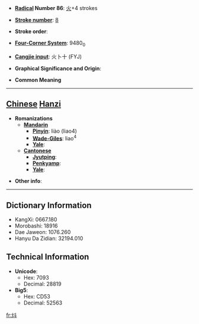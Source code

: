 * '''[[Wiktionary:Chinese radical index| Radical]] Number 86''': [[Wiktionary:Chinese radical index 火|火]]+4 strokes

* '''[[Wiktionary:Chinese total strokes index|Stroke number]]''': [[Wiktionary:Chinese total strokes index 8|8]]

* '''Stroke order''': 

* '''[[Wiktionary:Chinese four corner index|Four-Corner System]]''': 9480<sub>0</sub>

* '''[[Wiktionary:Chinese Cangjie index|Cangjie input]]''': 火卜十 (FYJ)

* '''Graphical Significance and Origin''': 

* '''Common Meaning'''

----

== [[Chinese]] [[Hanzi]] ==

* '''Romanizations'''
** '''[[Mandarin]]'''
*** '''[[Pinyin]]''': liào (liao4)
*** '''[[Wade-Giles]]''': liao<sup>4</sup>
*** '''[[Yale]]''': 
** '''[[Cantonese]]'''
*** '''[[Jyutping]]''':
*** '''[[Penkyamp]]''': 
*** '''[[Yale]]''': 

* '''Other info''': 

----

== Dictionary Information ==

* KangXi: 0667.180
* Morobashi: 18916
* Dae Jaweon: 1076.260
* Hanyu Da Zidian: 32194.010

== Technical Information ==

* '''Unicode''':
** Hex: 7093
** Decimal: 28819
* '''Big5''':
** Hex: CD53
** Decimal: 52563

[[fr:炓]]